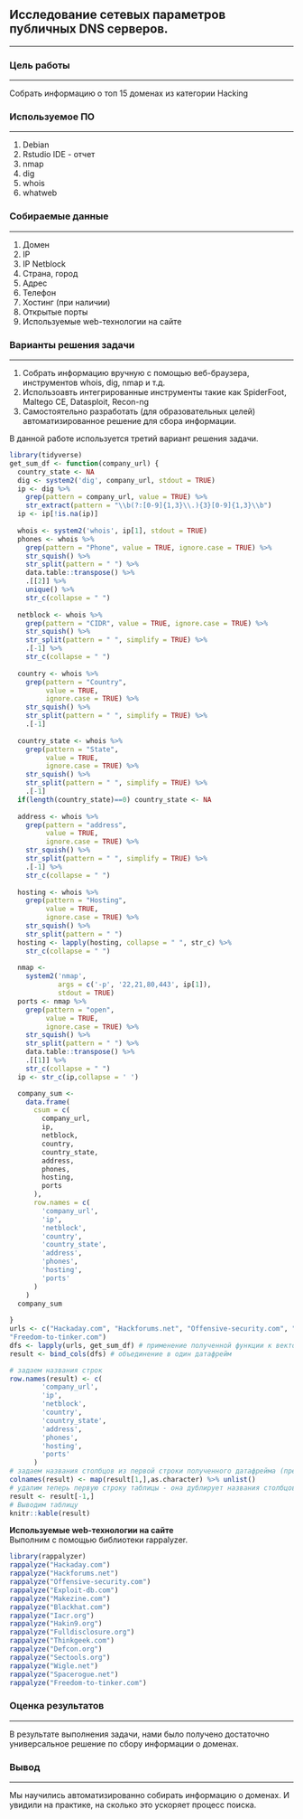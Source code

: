 ## **Исследование сетевых параметров публичных DNS серверов.**  
 ------------------------------------------------------------------------
 
### **Цель работы**  
 ------------------------------------------------------------------------  
 
Собрать информацию о топ 15 доменах из категории Hacking   


### **Используемое ПО**  
 ------------------------------------------------------------------------  
 
1. Debian 
2. Rstudio IDE - отчет
3. nmap
4. dig
5. whois
6. whatweb  


### **Собираемые данные**
 ------------------------------------------------------------------------  
 
1. Домен
2. IP
3. IP Netblock
3. Страна, город
4. Адрес
5. Телефон
6. Хостинг (при наличии)
7. Открытые порты
8. Используемые web-технологии на сайте

### **Варианты решения задачи**
 ------------------------------------------------------------------------  
 
1. Собрать информацию вручную с помощью веб-браузера, инструментов whois, dig, nmap и т.д.
2. Использоавть интегрированные инструменты такие как SpiderFoot, Maltego CE, Datasploit, Recon-ng
3. Самостоятельно разработать (для образовательных целей) автоматизированное решение для сбора информации.

В данной работе используется третий вариант решения задачи.


```r
library(tidyverse)
get_sum_df <- function(company_url) {
  country_state <- NA
  dig <- system2('dig', company_url, stdout = TRUE)
  ip <- dig %>%
    grep(pattern = company_url, value = TRUE) %>%
    str_extract(pattern = "\\b(?:[0-9]{1,3}\\.){3}[0-9]{1,3}\\b")
  ip <- ip[!is.na(ip)]
  
  whois <- system2('whois', ip[1], stdout = TRUE)
  phones <- whois %>%
    grep(pattern = "Phone", value = TRUE, ignore.case = TRUE) %>%
    str_squish() %>%
    str_split(pattern = " ") %>%
    data.table::transpose() %>%
    .[[2]] %>%
    unique() %>%
    str_c(collapse = " ")
  
  netblock <- whois %>%
    grep(pattern = "CIDR", value = TRUE, ignore.case = TRUE) %>%
    str_squish() %>%
    str_split(pattern = " ", simplify = TRUE) %>%
    .[-1] %>%
    str_c(collapse = " ")
  
  country <- whois %>%
    grep(pattern = "Country",
         value = TRUE,
         ignore.case = TRUE) %>%
    str_squish() %>%
    str_split(pattern = " ", simplify = TRUE) %>%
    .[-1]
  
  country_state <- whois %>%
    grep(pattern = "State",
         value = TRUE,
         ignore.case = TRUE) %>%
    str_squish() %>%
    str_split(pattern = " ", simplify = TRUE) %>%
    .[-1]
  if(length(country_state)==0) country_state <- NA
  
  address <- whois %>%
    grep(pattern = "address",
         value = TRUE,
         ignore.case = TRUE) %>%
    str_squish() %>%
    str_split(pattern = " ", simplify = TRUE) %>%
    .[-1] %>%
    str_c(collapse = " ")
  
  hosting <- whois %>%
    grep(pattern = "Hosting",
         value = TRUE,
         ignore.case = TRUE) %>%
    str_squish() %>%
    str_split(pattern = " ")
  hosting <- lapply(hosting, collapse = " ", str_c) %>%
    str_c(collapse = " ")
  
  nmap <-
    system2('nmap',
            args = c('-p', '22,21,80,443', ip[1]),
            stdout = TRUE)
  ports <- nmap %>%
    grep(pattern = "open",
         value = TRUE,
         ignore.case = TRUE) %>%
    str_squish() %>%
    str_split(pattern = " ") %>%
    data.table::transpose() %>%
    .[[1]] %>%
    str_c(collapse = " ")
  ip <- str_c(ip,collapse = ' ')

  company_sum <-
    data.frame(
      csum = c(
        company_url,
        ip,
        netblock,
        country,
        country_state,
        address,
        phones,
        hosting,
        ports
      ),
      row.names = c(
        'company_url',
        'ip',
        'netblock',
        'country',
        'country_state',
        'address',
        'phones',
        'hosting',
        'ports'
      )
    )
  company_sum
  
}
urls <- c("Hackaday.com", "Hackforums.net", "Offensive-security.com", "Exploit-db.com", "Makezine.com", "Blackhat.com", "Iacr.org", "Hakin9.org", "Fulldisclosure.org", "Thinkgeek.com", "Defcon.org", "Sectools.org", "Wigle.net", "Spacerogue.net", 	
"Freedom-to-tinker.com")
dfs <- lapply(urls, get_sum_df) # применение полученной функции к вектору, на выходе функции - список из одноколоночных датафреймов
result <- bind_cols(dfs) # объединение в один датафрейм

# задаем названия строк
row.names(result) <- c(
        'company_url',
        'ip',
        'netblock',
        'country',
        'country_state',
        'address',
        'phones',
        'hosting',
        'ports'
      )
# задаем названия столбцов из первой строки полученного датафрейма (предварительно переведя в тип character)
colnames(result) <- map(result[1,],as.character) %>% unlist()
# удалим теперь первую строку таблицы - она дублирует названия столбцов
result <- result[-1,]
# Выводим таблицу
knitr::kable(result)  
```

**Используемые web-технологии на сайте**  
Выполним с помощью библиотеки rappalyzer. 

```r
library(rappalyzer)
rappalyze("Hackaday.com")
rappalyze("Hackforums.net")
rappalyze("Offensive-security.com")
rappalyze("Exploit-db.com")
rappalyze("Makezine.com")
rappalyze("Blackhat.com")
rappalyze("Iacr.org")
rappalyze("Hakin9.org")
rappalyze("Fulldisclosure.org")
rappalyze("Thinkgeek.com")
rappalyze("Defcon.org")
rappalyze("Sectools.org")
rappalyze("Wigle.net")
rappalyze("Spacerogue.net")
rappalyze("Freedom-to-tinker.com")
```

### **Оценка результатов**
 ------------------------------------------------------------------------  
 
 
В результате выполнения задачи, нами было получено достаточно универсальное решение по сбору информации о доменах.

### **Вывод**
 ------------------------------------------------------------------------  
 
Мы научились автоматизированно собирать информацию о доменах. И увидили на практике, на сколько это ускоряет процесс поиска. 

